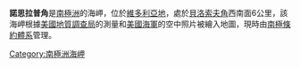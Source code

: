 {{unreferenced|time=2013-10-27T07:50:26+00:00}}
{{coord|69|52|S|160|9|E|display=title}}

'''諾思拉普角'''是[[南極洲|南極洲]]的海岬，位於[[維多利亞地|維多利亞地]]，處於[[貝洛索夫角|貝洛索夫角]]西南面6公里，該海岬根據[[美國地質調查局|美國地質調查局]]的測量和[[美國海軍|美國海軍]]的空中照片被繪入地圖，現時由[[南極條約體系|南極條約體系]]管理。

{{Antarctica-geo-stub}}
[[Category:南極洲海岬|Category:南極洲海岬]]